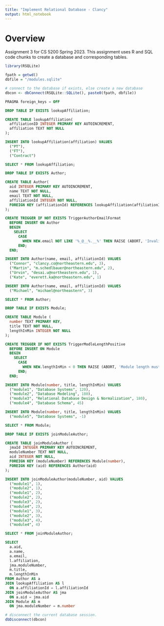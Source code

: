 ```yaml
---
title: "Implement Relational Database - Clancy"
output: html_notebook
---
```


# Overview 

Assignment 3 for CS 5200 Spring 2023. This assignment uses R and SQL code chunks
to create a database and corresponding tables. 

```r
library(RSQLite)

fpath = getwd()
dbfile = "/modules.sqlite"

# connect to the database if exists, else create a new database
dbcon <- dbConnect(RSQLite::SQLite(), paste0(fpath, dbfile))
```

```sql
PRAGMA foreign_keys = OFF
```

```sql
DROP TABLE IF EXISTS lookupAffiliation;
```

```sql
CREATE TABLE lookupAffiliation(
  affiliationID INTEGER PRIMARY KEY AUTOINCREMENT, 
  affiliation TEXT NOT NULL
);
```

```sql
INSERT INTO lookupAffiliation(affiliation) VALUES
  ("PT"),
  ("FT"), 
  ("Contract")
```

```sql
SELECT * FROM lookupAffiliation;
```

```sql
DROP TABLE IF EXISTS Author;
```

```sql
CREATE TABLE Author(
  aid INTEGER PRIMARY KEY AUTOINCREMENT, 
  name TEXT NOT NULL, 
  email TEXT NOT NULL, 
  affiliationId INTEGER NOT NULL, 
  FOREIGN KEY (affiliationId) REFERENCES lookupAffiliation(affiliationID)
);
```

```sql
CREATE TRIGGER IF NOT EXISTS TriggerAuthorEmailFormat
  BEFORE INSERT ON Author
  BEGIN
    SELECT 
      CASE 
        WHEN NEW.email NOT LIKE '%_@__%.__%' THEN RAISE (ABORT, 'Invalid Email Format')
      END;
  END;
```


```sql
INSERT INTO Author(name, email, affiliationId) VALUES
  ("Connor", "clancy.co@northeastern.edu", 3),
  ("Martin", "m.schedlbauer@northeastern.edu", 2), 
  ("Urvin", "desai.u@northeastern.edu", 1),
  ("Kate", "everett.ka@northeastern.edu", 1)
```

```sql
INSERT INTO Author(name, email, affiliationId) VALUES
  ("Michael", "michael@northeastern", 3)
```

```sql
SELECT * FROM Author;
```

```sql
DROP TABLE IF EXISTS Module;
```

```sql
CREATE TABLE Module (
  number TEXT PRIMARY KEY, 
  title TEXT NOT NULL, 
  lengthInMin INTEGER NOT NULL
);
```

```sql
CREATE TRIGGER IF NOT EXISTS TriggerModleLengthPositive 
  BEFORE INSERT ON Module
  BEGIN
    SELECT 
      CASE 
        WHEN NEW.lengthInMin < 0 THEN RAISE (ABORT, 'Module length must be positive')
      END;
  END;
```

```sql
INSERT INTO Module(number, title, lengthInMin) VALUES
  ("module1", "Database Systems", 120),
  ("module2", "Database Modeling", 180), 
  ("module3", "Relational Database Design & Normalization", 180),
  ("module4", "Database Schema", 45)
```

```sql
INSERT INTO Module(number, title, lengthInMin) VALUES
  ("module5", "Database Systems", -1)
```

```sql
SELECT * FROM Module;
```

```sql
DROP TABLE IF EXISTS joinModuleAuthor;
```

```sql
CREATE TABLE joinModuleAuthor (
  jmaId INTEGER PRIMARY KEY AUTOINCREMENT, 
  moduleNumber TEXT NOT NULL, 
  aid INTEGER NOT NULL, 
  FOREIGN KEY (moduleNumber) REFERENCES Module(number), 
  FOREIGN KEY (aid) REFERENCES Author(aid)
);
```

```sql
INSERT INTO joinModuleAuthor(moduleNumber, aid) VALUES
  ("module1", 1),
  ("module2", 1), 
  ("module1", 2),
  ("module2", 2),
  ("module3", 2),
  ("module4", 2),
  ("module1", 3),
  ("module2", 3),
  ("module3", 4),
  ("module4", 4)
```

```sql
SELECT * FROM joinModuleAuthor;
```

```sql
SELECT 
  a.aid, 
  a.name, 
  a.email, 
  l.affiliation, 
  jma.moduleNumber, 
  m.title, 
  m.lengthInMin
FROM Author AS a
JOIN lookupAffiliation AS l 
  ON a.affiliationId = l.affiliationId
JOIN joinModuleAuthor AS jma
  ON a.aid = jma.aid
JOIN Module AS m
  ON jma.moduleNumber = m.number
```

```r
# disconnect the current database session.
dbDisconnect(dbcon)
```


